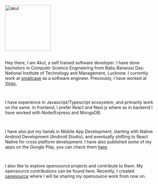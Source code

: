 <style jsx="true">{`
  img {
    width: 150px;
    height: 150px;
    border-radius: 1000px;
    object-fit: cover;
  }
`}</style>

<Image width="150" height="150" src="/images/akul/anim-2.jpg" alt="akul" />

<br />
<br />

Hey there, I am Akul, a self trained software developer. I have done bachelors in Computer Science Engineering from Babu Banarasi Das: National Institute of Technology and Management, Lucknow. I currently work at <a href='https://smallcase.com/' target='_blank'>smallcase</a> as a software engineer. Previously, I have worked at <a href='https://vogo.in/' target="_blank" >Vogo.</a>

<br />

I have experience in Javascript/Typescript ecosystem, and primarily work on the same. In frontend, I prefer React and Next.js where as in backend I have worked with Node/Express and MongoDB.

<br />

I have also put my hands in Mobile App Development, starting with Native Android Development (Android Studio), and eventually shifting to React Native for cross platform development. I have also published some of my apps on the Google Play, you can check them <a href='https://play.google.com/store/apps/developer?id=Akul+Srivastava' target='_blank'>here</a>.

<br />

I also like to explore opensource projects and contribute to them. My opensource contributions can be found <Link href='/opensource'>here</Link>. Recently, I created <a href='https://github.com/sanesource' target='_blank'>sanesource</a> where I will be sharing my opensource work from now on.
